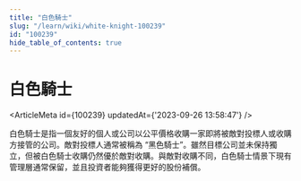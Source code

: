 ```yaml
---
title: "白色騎士"
slug: "/learn/wiki/white-knight-100239"
id: "100239"
hide_table_of_contents: true
---
```



# 白色騎士

<ArticleMeta id={100239} updatedAt={'2023-09-26 13:58:47'} />
<div className='border-solid border-b border-t-0 my-4 border-[var(--ifm-color-gray-300)]' />

白色騎士是指一個友好的個人或公司以公平價格收購一家即將被敵對投標人或收購方接管的公司。敵對投標人通常被稱為 “黑色騎士”。雖然目標公司並未保持獨立，但被白色騎士收購仍然優於敵對收購。與敵對收購不同，白色騎士情景下現有管理層通常保留，並且投資者能夠獲得更好的股份補償。
